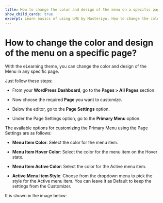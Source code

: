 ---
title: How to change the color and design of the menu on a specific page?
show_child_cards: true
excerpt: Learn basics of using LMS by Masteriyo. How to change the color and design of the menu on a specific page.
---

# How to change the color and design of the menu on a specific page?

WIth the eLearning theme, you can change the color and design of the Menu in any specific page.

Just follow these steps:

- From your **WordPress Dashboard**, go to the **Pages > All Pages** section.

- Now choose the required **Page** you want to customize.

- Below the editor, go to the **Page Settings** option.

- Under the Page Settings option, go to the **Primary Menu** option.

The available options for customizing the Primary Menu using the Page Settings are as follows:


- **Menu Item Color**: Select the color for the menu item.

- **Menu Item Hover Color**: Select the color for the menu item on the Hover state.

- **Menu Item Active Color**: Select the color for the Active menu item.

- **Active Menu Item Style**: Choose from the dropdown menu to pick the style for the Active menu item. You can leave it as Default to keep the settings from the Customizer.

It is shown in the image below:
